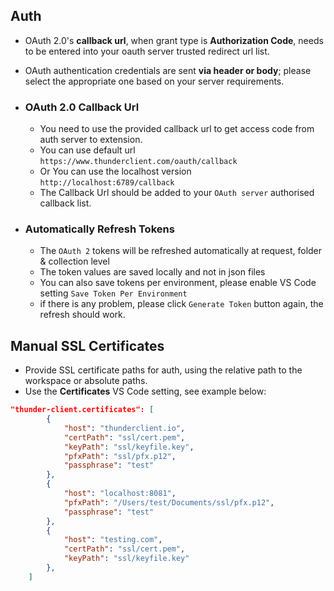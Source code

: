 ## Auth

- OAuth 2.0's **callback url**, when grant type is **Authorization Code**, needs to be entered into your oauth server trusted redirect url list.
- OAuth authentication credentials are sent **via header or body**; please select the appropriate one based on your server requirements.

- ### OAuth 2.0 Callback Url
  * You need to use the provided callback url to get access code from auth server to extension.
  * You can use default url `https://www.thunderclient.com/oauth/callback`
  * Or You can use the localhost version `http://localhost:6789/callback`
  * The Callback Url should be added to your `OAuth server` authorised callback list.

- ### Automatically Refresh Tokens
  * The `OAuth 2` tokens will be refreshed automatically at request, folder & collection level
  * The token values are saved locally and not in json files
  * You can also save tokens per environment, please enable VS Code setting `Save Token Per Environment`
  * if there is any problem, please click `Generate Token` button again, the refresh should work.

## Manual SSL Certificates

  - Provide SSL certificate paths for auth, using the relative path to the workspace or absolute paths.
  - Use the **Certificates** VS Code setting, see example below:

  ```json
  "thunder-client.certificates": [
          {
              "host": "thunderclient.io",
              "certPath": "ssl/cert.pem",
              "keyPath": "ssl/keyfile.key",
              "pfxPath": "ssl/pfx.p12",
              "passphrase": "test"
          },
          {
              "host": "localhost:8081",
              "pfxPath": "/Users/test/Documents/ssl/pfx.p12",
              "passphrase": "test"
          },
          {
              "host": "testing.com",
              "certPath": "ssl/cert.pem",
              "keyPath": "ssl/keyfile.key"
          },
      ]
  ```
